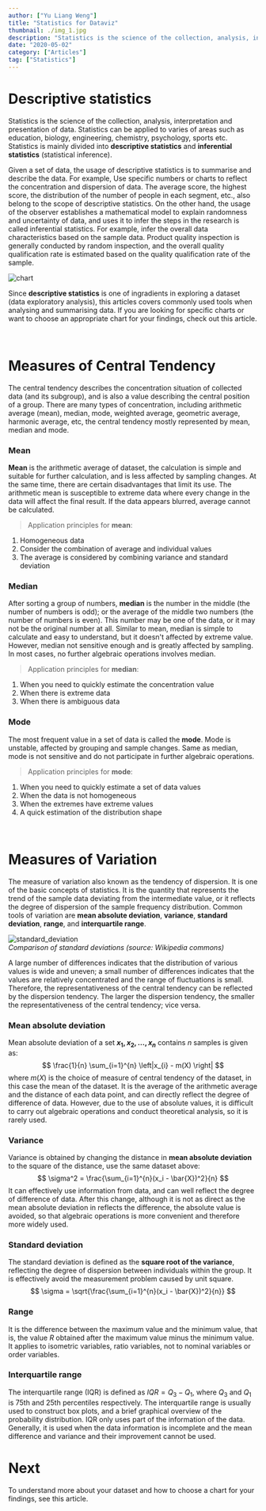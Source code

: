```yaml
---
author: ["Yu Liang Weng"]
title: "Statistics for Dataviz"
thumbnail: ./img_1.jpg
description: "Statistics is the science of the collection, analysis, interpretation and presentation of data. Descriptive statistics helps us to summarise and describe data."
date: "2020-05-02"
category: ["Articles"]
tag: ["Statistics"]
---
```




# Descriptive statistics
Statistics is the science of the collection, analysis, interpretation and presentation of data. Statistics can be applied to varies of areas such as education, biology, engineering, 
chemistry, psychology, sports etc. Statistics is mainly divided into <b>descriptive statistics</b> and <b>inferential statistics</b> (statistical inference).  
  
Given a set of data, the usage of descriptive statistics is to summarise and describe the data. For example, Use specific numbers or charts to reflect the concentration and dispersion of data. 
The average score, the highest score, the distribution of the number of people in each segment, etc., also belong to the scope of descriptive statistics.
On the other hand, the usage of the observer establishes a mathematical model to explain randomness and uncertainty of data, and uses it to infer the steps in the research is called inferential statistics. 
For example, infer the overall data characteristics based on the sample data. Product quality inspection is generally conducted by random inspection, and the overall quality qualification rate is estimated based on the quality qualification rate of the sample.  

![chart](./img_2.png)

Since **descriptive statistics** is one of ingradients in exploring a dataset (data exploratory analysis), this articles covers commonly used tools when analysing and summarising data. 
If you are looking for specific charts or want to choose an appropriate chart for your findings, check out this <Link to="/blog/06/04/2020/chart_choice">article</Link>.  

<br />

# Measures of Central Tendency

The central tendency describes the concentration situation of collected data (and its subgroup), and is also a value describing the central position of a group.
There are many types of concentration, including arithmetic average (mean), median, mode, weighted average, geometric average, harmonic average, etc, 
the central tendency mostly represented by mean, median and mode.  

### Mean  
**Mean** is the arithmetic average of dataset, the calculation is simple and suitable for further calculation, and is less affected by sampling changes. 
At the same time, there are certain disadvantages that limit its use. The arithmetic mean is susceptible to extreme data where every change in the data will affect the final result.
If the data appears blurred, average cannot be calculated.  
> Application principles for **mean**:   
  1. Homogeneous data  
  2. Consider the combination of average and individual values  
  3. The average is considered by combining variance and standard deviation  
  
### Median
After sorting a group of numbers, **median** is the number in the middle (the number of numbers is odd); or the average of the middle two numbers (the number of numbers is even).
This number may be one of the data, or it may not be the original number at all. Similar to mean, median is simple to calculate and easy to understand, but it doesn't affected by extreme value. 
However, median not sensitive enough and is greatly affected by sampling. In most cases, no further algebraic operations involves median.
> Application principles for **median**:   
1. When you need to quickly estimate the concentration value  
2. When there is extreme data  
3. When there is ambiguous data

### Mode
The most frequent value in a set of data is called the **mode**. Mode is unstable, affected by grouping and sample changes. Same as median, mode is not sensitive and do not participate in further algebraic operations.
> Application principles for **mode**:   
1. When you need to quickly estimate a set of data values  
2. When the data is not homogeneous  
3. When the extremes have extreme values  
4. A quick estimation of the distribution shape
  
<br />

# Measures of Variation

The measure of variation also known as the tendency of dispersion. It is one of the basic concepts of statistics. 
It is the quantity that represents the trend of the sample data deviating from the intermediate value, or it reflects the degree of dispersion of the sample frequency distribution.
Common tools of variation are **mean absolute deviation**, **variance**, **standard deviation**, **range**, and **interquartile range**.

![standard_deviation](./img_3.svg)  
*Comparison of standard deviations (source: Wikipedia commons)*

A large number of differences indicates that the distribution of various values is wide and uneven; a small number of differences indicates that the values are relatively 
concentrated and the range of fluctuations is small. Therefore, the representativeness of the central tendency can be reflected by the dispersion tendency. 
The larger the dispersion tendency, the smaller the representativeness of the central tendency; vice versa.

### Mean absolute deviation
Mean absolute deviation of a set **${x_{1}, x_{2}, ..., x_{n}}$** contains $n$ samples is given as:  
$$
\frac{1}{n} \sum_{i=1}^{n} \left|x_{i} - m(X) \right|
$$
where $m(X)$ is the choice of measure of central tendency of the dataset, in this case the mean of the dataset. 
It is the average of the arithmetic average and the distance of each data point, and can directly reflect the degree of difference of data. 
However, due to the use of absolute values, it is difficult to carry out algebraic operations and conduct theoretical analysis, so it is rarely used.

### Variance
Variance is obtained by changing the distance in **mean absolute deviation** to the square of the distance, use the same dataset above:  
$$
\sigma^2 = \frac{\sum_{i=1}^{n}(x_i - \bar{X})^2}{n}
$$
It can effectively use information from data, and can well reflect the degree of difference of data. After this change, although it is not as direct as the mean absolute deviation in 
reflects the difference, the absolute value is avoided, so that algebraic operations is more convenient and therefore more widely used. 

### Standard deviation
The standard deviation is defined as the **square root of the variance**, reflecting the degree of dispersion between individuals within the group. 
It is effectively avoid the measurement problem caused by unit square.
$$
\sigma = \sqrt{\frac{\sum_{i=1}^{n}(x_i - \bar{X})^2}{n}}
$$


### Range
It is the difference between the maximum value and the minimum value, that is, the value $R$ obtained after the maximum value minus the minimum value. 
It applies to isometric variables, ratio variables, not to nominal variables or order variables.

### Interquartile range
The interquartile range (IQR) is defined as $IQR = Q_{3} - Q_{1}$, where $Q_{3}$ and $Q_{1}$ is 75th and 25th percentiles respectively.
The interquartile range is usually used to construct box plots, and a brief graphical overview of the probability distribution. IQR only uses part of the information of the data. 
Generally, it is used when the data information is incomplete and the mean difference and variance and their improvement cannot be used.  
  

# Next
To understand more about your dataset and how to choose a chart for your findings, see this <Link to="/blog/06/04/2020/chart_choice">article</Link>.